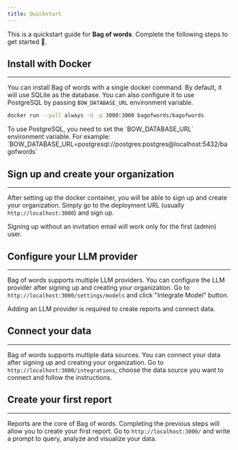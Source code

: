 ```yaml
---
title: Quickstart 
---
```


This is a quickstart guide for **Bag of words**. Complete the following steps to get started 🚀.

## Install with Docker
---
You can install Bag of words with a single docker command. By default, it will use SQLite as the database. 
You can also configure it to use PostgreSQL by passing `BOW_DATABASE_URL` environment variable.

```bash
docker run --pull always -d -p 3000:3000 bagofwords/bagofwords
```

<Info>
To use PostgreSQL, you need to set the `BOW_DATABASE_URL` environment variable.
For example: `BOW_DATABASE_URL=postgresql://postgres:postgres@localhost:5432/bagofwords`
</Info>

## Sign up and create your organization
---
After setting up the docker container, you will be able to sign up and create your organization. Simply go to the deployment URL (usually `http://localhost:3000`) and sign up.

<Warning>
Signing up without an invitation email will work only for the first (admin) user.
</Warning>

## Configure your LLM provider
---
Bag of words supports multiple LLM providers. You can configure the LLM provider after signing up and creating your organization.
Go to `http://localhost:3000/settings/models` and click "Integrate Model" button.

<Info>
Adding an LLM provider is required to create reports and connect data.
</Info>

## Connect your data
---
Bag of words supports multiple data sources. You can connect your data after signing up and creating your organization.
Go to `http://localhost:3000/integrations`, choose the data source you want to connect and follow the instructions.

## Create your first report
---
Reports are the core of Bag of words. Completing the previous steps will allow you to create your first report.
Go to `http://localhost:3000/` and write a prompt to query, analyze and visualize your data.
